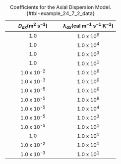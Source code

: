 
| $D_{ax} \left(\text{m}^2 \text{ s}^{-1}\right)$ | $\lambda_{ax} \left(\text{cal m}^{-1} \text{ s}^{-1} \text{ K}^{-1}\right)$ |
|:------:|:------:|
| 1.0      | 1.0 x 10^6^   |
| 1.0     | 1.0 x 10^4^   |
| 1.0     | 1.0 x 10^3^    |
| 1.0     | 1.0 x 10^1^    |
| 1.0 x 10^-2^     | 1.0 x 10^6^   |
| 1.0 x 10^-3^     | 1.0 x 10^6^    |
| 1.0 x 10^-5^     | 1.0 x 10^6^    |
| 1.0 x 10^-5^      | 1.0 x 10^6^   |
| 1.0 x 10^-5^     | 1.0 x 10^4^   |
| 1.0 x 10^-5^     | 1.0 x 10^3^    |
| 1.0 x 10^-5^     | 1.0 x 10^1^    |
| 1.0      | 1.0 x 10^1^   |
| 1.0 x 10^-2^     | 1.0 x 10^1^   |
| 1.0 x 10^-3^     | 1.0 x 10^1^    |

: Coefficients for the Axial Dispersion Model. {#tbl-example_24_7_2_data}